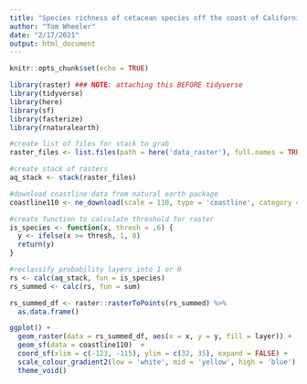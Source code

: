 ```yaml
---
title: "Species richness of cetacean species off the coast of California"
author: "Tom Wheeler"
date: "2/17/2021"
output: html_document
---
```


```r
knitr::opts_chunk$set(echo = TRUE)

library(raster) ### NOTE: attaching this BEFORE tidyverse
library(tidyverse)
library(here)
library(sf)
library(fasterize)
library(rnaturalearth)
```

```r
#create list of files for stack to grab
raster_files <- list.files(path = here('data_raster'), full.names = TRUE)

#create stack of rasters
aq_stack <- stack(raster_files)

#download coastline data from natural earth package
coastline110 <- ne_download(scale = 110, type = 'coastline', category = 'physical', returnclass = "sf")
```

```r
#create function to calculate threshold for raster
is_species <- function(x, thresh = .6) {
  y <- ifelse(x >= thresh, 1, 0)
  return(y)
}

#reclassify probability layers into 1 or 0
rs <- calc(aq_stack, fun = is_species)
rs_summed <- calc(rs, fun = sum)

```

```r
rs_summed_df <- raster::rasterToPoints(rs_summed) %>%
  as.data.frame()

ggplot() + 
  geom_raster(data = rs_summed_df, aes(x = x, y = y, fill = layer)) +
  geom_sf(data = coastline110)  +
  coord_sf(xlim = c(-123, -115), ylim = c(32, 35), expand = FALSE) +
  scale_colour_gradient2(low = 'white', mid = 'yellow', high = 'blue') +
  theme_void()
```

